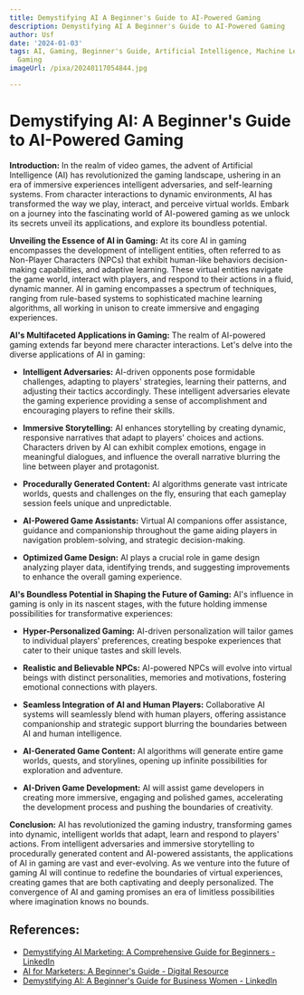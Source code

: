 ```yaml
---
title: Demystifying AI A Beginner's Guide to AI-Powered Gaming
description: Demystifying AI A Beginner's Guide to AI-Powered Gaming
author: Usf
date: '2024-01-03'
tags: AI, Gaming, Beginner's Guide, Artificial Intelligence, Machine Learning, AI-Powered
  Gaming
imageUrl: /pixa/20240117054844.jpg

---
```

# Demystifying  AI: A Beginner's Guide to  AI-Powered Gaming

**Introduction:**
In the realm of video games, the advent of Artificial Intelligence (AI) has revolutionized the  gaming landscape, ushering in  an era of  immersive experiences intelligent adversaries, and self-learning systems. From character  interactions to dynamic environments, AI  has transformed the way we play, interact, and perceive virtual worlds. Embark on a  journey  into the fascinating world of  AI-powered gaming  as we  unlock its secrets unveil its applications, and explore its boundless potential.

**Unveiling the Essence of AI in Gaming:**
At  its core  AI in gaming encompasses the development of intelligent entities,  often referred  to as Non-Player Characters (NPCs)  that exhibit human-like behaviors decision-making capabilities, and adaptive learning. These virtual entities navigate the game world, interact with players, and  respond to their actions in a fluid, dynamic  manner. AI in gaming encompasses a spectrum of techniques, ranging from rule-based  systems to sophisticated machine learning algorithms, all working in unison to create immersive and engaging experiences.

**AI's Multifaceted  Applications  in Gaming:**
The  realm of AI-powered gaming extends far beyond  mere character interactions. Let's delve into the diverse applications  of AI in  gaming:

* **Intelligent Adversaries:** AI-driven opponents pose formidable challenges, adapting to players' strategies, learning their patterns, and adjusting their  tactics accordingly. These intelligent adversaries elevate the gaming experience providing a  sense of accomplishment and encouraging players to refine their skills.

* **Immersive Storytelling:** AI  enhances storytelling by creating dynamic, responsive  narratives that adapt to players' choices and actions. Characters driven by  AI can exhibit complex emotions, engage in meaningful dialogues, and influence the overall narrative  blurring the line between player  and protagonist.

* **Procedurally Generated Content:** AI algorithms  generate vast intricate worlds, quests and challenges on the fly, ensuring that each gameplay session feels unique and unpredictable.

* **AI-Powered Game Assistants:** Virtual AI companions offer assistance, guidance and companionship throughout the  game aiding players in navigation problem-solving, and strategic decision-making.

* **Optimized Game  Design:** AI plays a crucial role in game  design analyzing player data, identifying trends, and suggesting improvements to enhance the overall gaming experience.

**AI's Boundless Potential in Shaping the  Future of Gaming:**
AI's influence  in gaming is only in its nascent stages,  with the future holding immense possibilities for transformative  experiences:

* **Hyper-Personalized Gaming:** AI-driven personalization will tailor games to individual players' preferences, creating bespoke experiences that cater to their unique tastes and  skill levels.

* **Realistic and Believable NPCs:** AI-powered NPCs will evolve into virtual beings with distinct personalities, memories and motivations, fostering emotional  connections with players.

* **Seamless Integration of AI  and Human Players:** Collaborative AI systems will  seamlessly blend with human players, offering assistance companionship and strategic support blurring the boundaries between AI and human intelligence.

* **AI-Generated  Game Content:** AI algorithms will generate entire game worlds, quests, and storylines, opening up infinite  possibilities for exploration and adventure.

* **AI-Driven Game Development:** AI will assist game developers in creating more immersive, engaging and  polished games, accelerating the development process and  pushing the boundaries  of creativity.

**Conclusion:**
AI has  revolutionized the gaming industry, transforming games into dynamic, intelligent worlds that adapt, learn and respond to players' actions. From intelligent adversaries  and immersive storytelling to procedurally  generated  content and AI-powered assistants, the applications of AI in gaming are vast and ever-evolving. As we venture into the future of gaming  AI will continue to redefine the  boundaries of virtual experiences, creating games that are both captivating and deeply personalized. The convergence of AI and gaming promises an era of limitless possibilities where imagination knows no bounds.

## References:
- [Demystifying AI Marketing: A Comprehensive Guide for Beginners - LinkedIn](https://www.linkedin.com/pulse/demystifying-ai-marketing-comprehensive-guide-scot-westwater)
- [AI for Marketers: A Beginner's Guide - Digital Resource](https://www.yourdigitalresource.com/post/ai-for-marketers-beginners-guide)
- [Demystifying AI: A Beginner's Guide for Business Women - LinkedIn](https://www.linkedin.com/pulse/demystifying-ai-beginners-guide-business-women-ann-brennan-mct5e)
